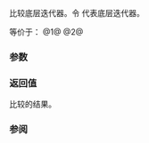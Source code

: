 {{title|1=operator==,&lt;=&gt;{{small|(ranges::zip_transform_view::''iterator'')}}}}
{{cpp/ranges/zip_transform_view/navbar}}
{{dcl begin}}
{{dcl|num=1|since=c++23|1=
friend constexpr bool operator==( const /*iterator*/&amp; x, const /*iterator*/&amp; y )
    requires std::equality_comparable&lt;/*ziperator*/&lt;Const&gt;&gt;;
}}
{{dcl|num=2|since=c++23|1=
friend constexpr auto operator&lt;=&gt;( const /*iterator*/&amp; x, const /*iterator*/&amp; y )
    requires ranges::random_access_range&lt;Base&gt; &amp;&amp; 
             std::three_way_comparable&lt;/*ziperator*/&lt;Const&gt;&gt;;
}}
{{dcl end}}

比较底层迭代器。令 {{rlpi|/#数据成员|inner_}} 代表底层迭代器。

等价于：
@1@ {{c|1= return x.inner_ == y.inner_;}}
@2@ {{c|1= return x.inner_ &lt;=&gt; y.inner_;}}

{{cpp/hidden friend|{{tt|std::ranges::zip_transform_view::''iterator''&lt;Const&gt;}}|plural=yes}}

{{cpp/note synthesized compare}}

===参数===
{{par begin}}
{{par|x, y|要比较的迭代器}}
{{par end}}

===返回值===
比较的结果。

===参阅===
{{dsc begin}}
{{dsc inc|cpp/ranges/adaptor/sentinel/dsc operator cmp|zip_transform_view}}
{{dsc end}}

{{langlinks|de|en|es|fr|ja|ru}}